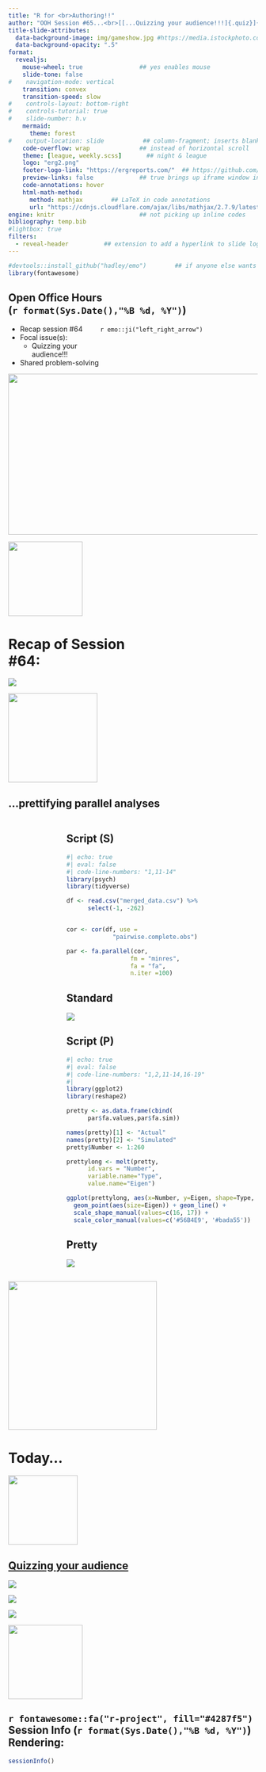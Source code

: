 ```yaml
---
title: "R for <br>Authoring!!" 
author: "OOH Session #65...<br>[[...Quizzing your audience!!!]{.quiz}]{.bigger}"
title-slide-attributes: 
  data-background-image: img/gameshow.jpg #https://media.istockphoto.com/id/165979671/vector/television-host.jpg?s=612x612&w=0&k=20&c=gaSjUlG3KHfJR8iH-cwRxZT9qhBQxzz5I2YKRWRYoME=
  data-background-opacity: ".5"
format:
  revealjs:
    mouse-wheel: true                ## yes enables mouse
    slide-tone: false
#    navigation-mode: vertical
    transition: convex
    transition-speed: slow
#    controls-layout: bottom-right
#    controls-tutorial: true
#    slide-number: h.v
    mermaid:
      theme: forest
#    output-location: slide           ## column-fragment; inserts blank 2nd slide
    code-overflow: wrap              ## instead of horizontal scroll
    theme: [league, weekly.scss]       ## night & league
    logo: "erg2.png"
    footer-logo-link: "https://ergreports.com/"  ## https://github.com/shafayetShafee/reveal-header#readme
    preview-links: false             ## true brings up iframe window instead of "site"
    code-annotations: hover 
    html-math-method: 
      method: mathjax        ## LaTeX in code annotations
      url: "https://cdnjs.cloudflare.com/ajax/libs/mathjax/2.7.9/latest.js?config=TeX-MML-AM_CHTML"
engine: knitr                        ## not picking up inline codes
bibliography: temp.bib
#lightbox: true
filters: 
  - reveal-header          ## extension to add a hyperlink to slide logo
---
```


```r
#devtools::install_github("hadley/emo")        ## if anyone else wants to render
library(fontawesome)
```

## Open Office Hours <br>(`r format(Sys.Date(),"%B %d, %Y")`)

::: {layout="[80,20]"}
::: first-column
-   Recap session #64&nbsp;&nbsp;&nbsp;&nbsp;&nbsp;&nbsp;&nbsp;&nbsp;&nbsp;`r emo::ji("left_right_arrow")`
-   Focal issue(s):
    - [Quizzing your<br>audience!!!]{.quiz}
-   Shared problem-solving
:::

::: second-column
:::

:::

![](img/title64.JPG){.absolute top="170" right="-120" width="600" height="325"}

![](https://d2iz36aojbpca1.cloudfront.net/static/quizmaster-logo-86943346875ef1d27d56b54441c8ec4e.png){.absolute bottom="230" left="-130" height="150" .tilt2}

# Recap of Session <br>#64: 

![](https://pngimg.com/d/sticky_note_PNG18964.png){.absolute right="50" top="200"}

![](https://static.vecteezy.com/system/resources/previews/021/746/173/non_2x/young-boy-balancing-on-parallel-bars-young-professional-gymnast-teenager-in-sportswear-artistic-gymnastics-vector.jpg){.absolute width="180" top="300" right="140"}

## [...prettifying parallel analyses]{.barriecito}  

:::: {.columns}
::: {.column width="20%"}

:::

::: {.column width="80%"}

:::: {.panel-tabset}

## Script (S)

```r
#| echo: true
#| eval: false
#| code-line-numbers: "1,11-14"
library(psych)
library(tidyverse)

df <- read.csv("merged_data.csv") %>% 
      select(-1, -262)


cor <- cor(df, use = 
             "pairwise.complete.obs")

par <- fa.parallel(cor, 
                  fm = "minres", 
                  fa = "fa", 
                  n.iter =100)
```

## Standard

![](img/parallelplot.JPG)

## Script (P)

```r
#| echo: true
#| eval: false
#| code-line-numbers: "1,2,11-14,16-19"
#| 
library(ggplot2)
library(reshape2)

pretty <- as.data.frame(cbind(
      par$fa.values,par$fa.sim))

names(pretty)[1] <- "Actual"
names(pretty)[2] <- "Simulated"
pretty$Number <- 1:260

prettylong <- melt(pretty, 
      id.vars = "Number", 
      variable.name="Type", 
      value.name="Eigen")

ggplot(prettylong, aes(x=Number, y=Eigen, shape=Type, color=Type)) + 
  geom_point(aes(size=Eigen)) + geom_line() +
  scale_shape_manual(values=c(16, 17)) + 
  scale_color_manual(values=c('#56B4E9', '#bada55'))

```

## Pretty

![](img/prettyplot.JPG)

:::

::::

::::

![](https://media2.giphy.com/media/v1.Y2lkPTc5MGI3NjExZnU4amwwZGxkd3ZrMjBpZHJmbXh3cm13dzk0cG03bjg1NzA2MnozcyZlcD12MV9pbnRlcm5hbF9naWZfYnlfaWQmY3Q9Zw/syVeLgziu57Qk/giphy.gif){.absolute left="-180" top="180" height="300"}

# Today...
![](https://static.vecteezy.com/system/resources/thumbnails/049/091/976/small/microphone-held-by-hand-in-suit-transparent-png.png){.absolute left="255" top="5" height="140" .tilt15}

## [[Quizzing your audience]{.quiz}](https://github.com/parmsam/quarto-quiz)

![](https://media4.giphy.com/media/v1.Y2lkPTc5MGI3NjExa3h6Zm5iejRkb2RyNGx4ZzVhcHI5Z29oNGN4amdyNm1iejAxeXBlMSZlcD12MV9pbnRlcm5hbF9naWZfYnlfaWQmY3Q9Zw/UEiQLao6tg4uckpbvE/giphy.gif){.absolute left="-80"}

![](https://media3.giphy.com/media/v1.Y2lkPTc5MGI3NjExOXFycXN5YmFhOWE0aHFpMWxtc3FuaWd1cGV2eHl3M2c5eWhqajM0MiZlcD12MV9pbnRlcm5hbF9naWZfYnlfaWQmY3Q9Zw/fpFPWzrXhLOo6uFXGg/giphy.gif){.absolute left="365" top="200"}

![](https://media4.giphy.com/media/v1.Y2lkPTc5MGI3NjExbHdsMGxlbms1djJ2Mjlzd3I3aXV0dTVpZmRydzg3aDM2cTdrMjJ2biZlcD12MV9pbnRlcm5hbF9naWZfYnlfaWQmY3Q9Zw/NCXRMIkpxp6J4vtLdt/giphy.gif){.absolute right="-80"}

![](https://d2iz36aojbpca1.cloudfront.net/static/quizmaster-logo-86943346875ef1d27d56b54441c8ec4e.png){.absolute top="0" right="125" height="150" .tilt2}

## `r fontawesome::fa("r-project", fill="#4287f5")` Session Info (`r format(Sys.Date(),"%B %d, %Y")`) Rendering:

```r
sessionInfo()
```


